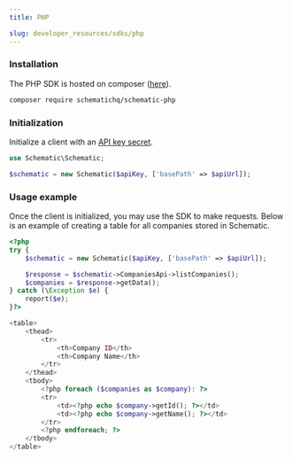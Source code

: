 ```yaml
---
title: PHP

slug: developer_resources/sdks/php
---
```



### Installation

The PHP SDK is hosted on composer ([here](https://packagist.org/packages/schematichq/schematic-php)).

```bash
composer require schematichq/schematic-php
```

### Initialization

Initialize a client with an [API key secret](/quickstart#create-an-api-key).

```php
use Schematic\Schematic;

$schematic = new Schematic($apiKey, ['basePath' => $apiUrl]);
```

### Usage example

Once the client is initialized, you may use the SDK to make requests. Below is an example of creating a table for all companies stored in Schematic.

```php
<?php
try {
    $schematic = new Schematic($apiKey, ['basePath' => $apiUrl]);

    $response = $schematic->CompaniesApi->listCompanies();
    $companies = $response->getData();
} catch (\Exception $e) {
    report($e);
}?>

<table>
    <thead>
        <tr>
            <th>Company ID</th>
            <th>Company Name</th>
        </tr>
    </thead>
    <tbody>
        <?php foreach ($companies as $company): ?>
        <tr>
            <td><?php echo $company->getId(); ?></td>
            <td><?php echo $company->getName(); ?></td>
        </tr>
        <?php endforeach; ?>
    </tbody>
</table>
```
